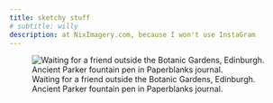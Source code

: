 ```yaml
---
title: sketchy stuff
# subtitle: willy
description: at NixImagery.com, because I won't use InstaGram
---
```


![Waiting for a friend outside the Botanic Gardens, Edinburgh. Ancient Parker fountain pen in Paperblanks journal.](IMG_0642.jpg)

